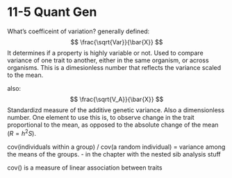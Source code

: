 11-5 Quant Gen
========================================================

What's coefficeint of variation?
generally defined:
$$
\frac{\sqrt{Var}}{\bar{X}}
$$
It determines if a property is highly variable or not. Used to compare variance of one trait to another, either in the same organism, or across organisms. This is a dimesionless number that reflects the variance scaled to the mean.

also:
$$
\frac{\sqrt{V_A}}{\bar{X}}
$$
Standardizd measure of the additive genetic variance. Also a dimensionless number. One element to use this is, to observe change in the trait proportional to the mean, as opposed to the absolute change of the mean ($R=h^2S$). 



cov(individuals within a group) / cov(a random individual) = variance among the means of the groups.
- in the chapter with the nested sib analysis stuff


cov() is a measure of linear association between traits
